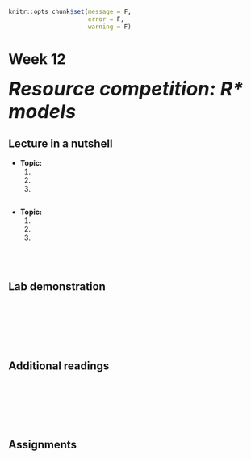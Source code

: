 ```r
knitr::opts_chunk$set(message = F, 
                      error = F, 
                      warning = F)

```

# Week 12 {-} 
<div style = "font-size: 28pt"> **_Resource competition: R* models_**</div>

## Lecture in a nutshell {-}

* **Topic:**
    1. 
    2. 
    3. 
    
<div style="height:1px ;"><br></div>

* **Topic:**
    1. 
    2. 
    3.

<div style="height:1px ;"><br></div>    
<br>


## Lab demonstration {-}

<br>
<br>
<br>
<br>
<br>

## Additional readings {-}

<br>
<br>
<br>
<br>
<br>

## Assignments {-}

[](./Assignments/.pdf){target="_blank"}


